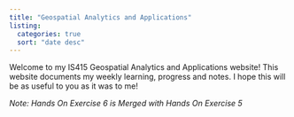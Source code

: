 ```yaml
---
title: "Geospatial Analytics and Applications"
listing:
  categories: true
  sort: "date desc"
---
```


Welcome to my IS415 Geospatial Analytics and Applications website! This website documents my weekly learning, progress and notes. I hope this will be as useful to you as it was to me!

*Note: Hands On Exercise 6 is Merged with Hands On Exercise 5*
